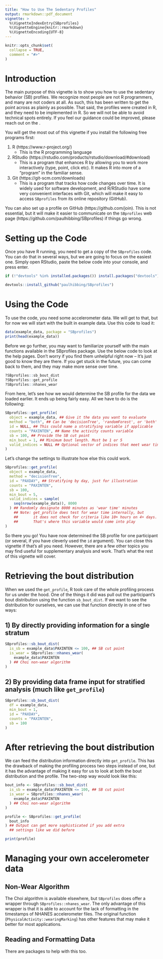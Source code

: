 ```yaml
---
title: "How to Use The Sedentary Profiles"
output: rmarkdown::pdf_document
vignette: >
  %\VignetteIndexEntry{SBprofiles}
  %\VignetteEngine{knitr::rmarkdown}
  %\VignetteEncoding{UTF-8}
---
```


```r
knitr::opts_chunk$set(
  collapse = TRUE,
  comment = "#>"
)
```

# Introduction

The main purpose of this vignette is to show you how to use the sedentary behavior (SB) profiles. We recognize most people are not R programmers, and many are not coders at all. As such, this has been written to get the point across as plainly as possible. That said, the profiles were created in R, and they need to be implemented in R. So we will not be able to avoid technical spots entirely. If you feel our guidance could be improved, please reach out on the \href{https://github.com/paulhibbing/SBprofiles/issues}{Issues page} \href{https://github.com/paulhibbing/SBprofiles/issues}{(https://github.com/paulhibbing/SBprofiles/issues)}.

You will get the most out of this vignette if you install the following free programs first:

1. R (https://www.r-project.org/)
   - This is the R programming language
2. RStudio (https://rstudio.com/products/rstudio/download/#download)
   - This is a program that enhances R by allowing you to work more interactively (type, point, click etc). It makes R into more of a "program" in the familiar sense.
3. Git (https://git-scm.com/downloads)
   - This is a program that tracks how code changes over time. It is widely used for software development, and R/RStudio have some very convenient interfaces with Git, which will make it easy to access  `SBprofiles` from its online repository (GitHub).

You can also set up a profile on GitHub (https://github.com/join). This is not essential, but it will make it easier to communicate on the `SBprofiles` web page (https://github.com/paulhibbing/SBprofiles) if things go wrong.

# Setting up the Code

Once you have R running, you need to get a copy of the `SBprofiles` code. You can do that in several ways, but we are going to focus on the easiest one. Simply open RStudio, paste the below code into your console, and press enter.

```r

if (!"devtools" %in% installed.packages()) install.packages("devtools")

devtools::install_github("paulhibbing/SBprofiles")

```

# Using the Code

To use the code, you need some accelerometer data. We will get to that, but for now we will start with the built in example data. Use this code to load it:

```r

data(example_data, package = "SBprofiles")
print(head(example_data))

```

Before we go further, you may want to familiarize yourself with the main functions available in the SBprofiles package. Use the below code to look at the help pages. Don't worry if you find them unhelpful right now -- It's just good to know they are there. If you get stuck in the future, you can come back to them, and they may make more sense over time.

```r

?SBprofiles::sb_bout_dist
?SBprofiles::get_profile
?SBprofiles::nhanes_wear

```

From here, let's see how we would determine the SB profile for the data we loaded earlier. It ends up being fairly easy. All we have to do is the following:

```r

SBprofiles::get_profile(
  object = example_data, ## Give it the data you want to evaluate
  method = "both", ## Can be 'decisionTree', 'randomForest', or 'both'
  id = NULL, ## This could name a stratifying variable if applicable
  counts = "PAXINTEN", ## Name the activity counts variable
  sb = 100, ## Provide the SB cut point
  min_bout = 1, ## Minimum bout length. Must be 1 or 5
  valid_indices = NULL ## Optional vector of indices that meet wear time criteria
)

```

Let's change the settings to illustrate how else this could work.

```r

SBprofiles::get_profile(
  object = example_data,
  method = "decisionTree",
  id = "PAXDAY", ## Stratifying by day, just for illustration
  counts = "PAXINTEN",
  sb = 100,
  min_bout = 5,
  valid_indices = sample(
    seq(nrow(example_data)), 8000
  ) ## Randomly designate 8000 minutes as 'wear time' minutes
    ## Note: get_profile does test for wear time internally, but
    ##       it does not check for criteria like 10+ hours on 4+ days.
    ##       That's where this variable would come into play
)

```

So there you go! You have now determined the SB profile for one participant (or several, if you have cleverly used the `id` argument). You can close this vignette if that's all you need. However, there are a few other topics you may find useful for supplementary analysis and work. That's what the rest of this vignette will cover.

# Retrieving the bout distribution

When we used the `get_profile`, R took care of the whole profiling process for us under the hood. One of the things it did was pull out the participant's bout distribution using the function `sb_bout_dist`. If we want to see the distribution for ourselves, we can use that function directly in one of two ways:

## 1) By directly providing information for a single stratum

```r

SBprofiles::sb_bout_dist(
  is_sb = example_data$PAXINTEN <= 100, ## SB cut point
  is_wear = SBprofiles::nhanes_wear(
    example_data$PAXINTEN
  ) ## Choi non-wear algorithm
)

```

## 2) By providing data frame input for stratified analysis (much like `get_profile`)

```r

SBprofiles::sb_bout_dist(
  df = example_data,
  min_bout = 1,
  id = "PAXDAY",
  counts = "PAXINTEN",
  sb = 100
)

```

# After retrieving the bout distribution

We can feed the distribution information directly into `get_profile`. This has the drawback of making the profiling process two steps instead of one, but it has the advantage of making it easy for us to look at both the bout distribution and the profile. The two-step way would look like this:

```r

bout_info <- SBprofiles::sb_bout_dist(
  is_sb = example_data$PAXINTEN <= 100, ## SB cut point
  is_wear = SBprofiles::nhanes_wear(
    example_data$PAXINTEN
  ) ## Choi non-wear algorithm
)

profile <- SBprofiles::get_profile(
  bout_info
) ## Output can get more sophisticated if you add extra
  ## settings like we did before

print(profile)

```

# Managing your own accelerometer data

## Non-Wear Algorithm

The Choi algorithm is available elsewhere, but `SBprofiles` does offer a wrapper through `SBprofiles::nhanes_wear`. The only advantage of this wrapper is that it is able to account for the lack of formatting in the timestamps of NHANES accelerometer files. The original function (`PhysicalActivity::wearingMarking`) has other features that may make it better for most applications.

## Reading and Formatting Data

There are packages to help with this too.
